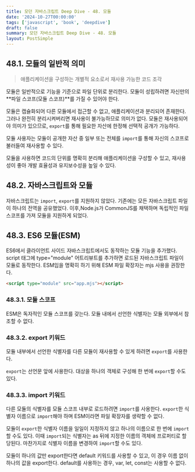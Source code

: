 ```yaml
---
title: 모던 자바스크립트 Deep Dive - 48. 모듈
date: '2024-10-27T00:00:00'
tags: ['javascript', 'book', 'deepdive']
draft: false
summary: 모던 자바스크립트 Deep Dive - 48. 모듈
layout: PostSimple
---
```


## 48.1. 모듈의 일반적 의미

> 애플리케이션을 구성하는 개별적 요소로서 재사용 가능한 코드 조각

모듈은 일반적으로 기능을 기준으로 파일 단위로 분리한다. 모듈이 성립하려면 자신만의 **파일 스코프(모듈 스코프)**를 가질 수 있어야 한다.

모듈은 캡슐화되어 다른 모듈에서 접근할 수 없고, 애플리케이션과 분리되어 존재한다. 그러나 완전히 분리시켜버리면 재사용이 불가능하므로 의미가 없다. 모듈은 재사용되어야 의미가 있으므로, `export`를 통해 필요한 자산에 한정해 선택적 공개가 가능하다.

모듈 사용자는 모듈이 공개한 자산 중 일부 또는 전체를 `import`를 통해 자신의 스코프로 불러들여 재사용할 수 있다.

모듈을 사용하면 코드의 단위를 명확히 분리해 애플리케이션을 구성할 수 있고, 재사용성이 좋아 개발 효율성과 유지보수성을 높일 수 있다.

## 48.2. 자바스크립트와 모듈

자바스크립트는 `import`, `export`를 지원하지 않았다. 기존에는 모든 자바스크립트 파일이 하나의 전역을 공유했었다. 이후,Node.js가 CommonJS를 채택하며 독립적인 파일 스코프를 가져 모듈을 지원하게 되었다.

## 48.3. ES6 모듈(ESM)

ES6에서 클라이언트 사이드 자바스크립트에서도 동작하는 모듈 기능을 추가했다. script 태그에 type="module" 어트리뷰트를 추가하면 로드된 자바스크립트 파일이 모듈로 동작한다. ESM임을 명확히 하기 위해 ESM 파일 확장자는 mjs 사용을 권장한다.

```html
<script type="module" src="app.mjs"></script>
```

### 48.3.1. 모듈 스코프

ESM은 독자적인 모듈 스코프를 갖는다. 모듈 내에서 선언한 식별자는 모듈 외부에서 참조할 수 없다.

### 48.3.2. export 키워드

모듈 내부에서 선언한 식별자를 다른 모듈이 재사용할 수 있게 하려면 `export`를 사용한다.

`export`는 선언문 앞에 사용한다. 대상을 하나의 객체로 구성해 한 번에 `export`할 수도 있다.

### 48.3.3. import 키워드

다른 모듈의 식별자를 모듈 스코프 내부로 로드하려면 `import`를 사용한다. `export`한 식별자 이름으로 `import`해야 하며 ESM이라면 파일 확장자를 생략할 수 없다.

모듈이 `export`한 식별자 이름을 일일이 지정하지 않고 하나의 이름으로 한 번에 `import`할 수도 있다. 이때 `import`되는 식별자는 as 뒤에 지정한 이름의 객체에 프로퍼티로 할당된다. 마찬가지로 식별자 이름을 변경하여 `import`할 수도 있다.

모듈이 하나의 값만 export한다면 default 키워드를 사용할 수 있고, 이 경우 이름 없이 하나의 값을 export한다. default를 사용하는 경우, var, let, const는 사용할 수 없다.

